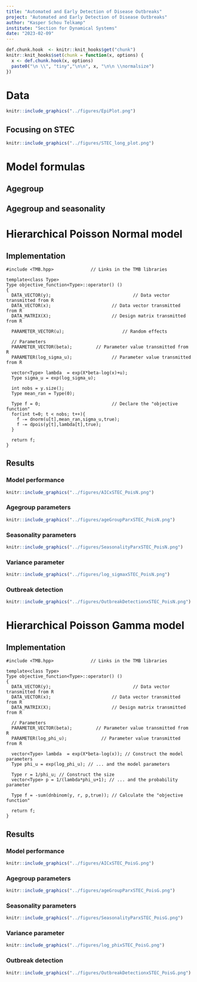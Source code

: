 ```yaml
---
title: "Automated and Early Detection of Disease Outbreaks"
project: "Automated and Early Detection of Disease Outbreaks"
author: "Kasper Schou Telkamp"
institute: "Section for Dynamical Systems"
date: "2023-02-09"
---
```


```r
def.chunk.hook  <- knitr::knit_hooks$get("chunk")
knitr::knit_hooks$set(chunk = function(x, options) {
  x <- def.chunk.hook(x, options)
  paste0("\n \\", "tiny","\n\n", x, "\n\n \\normalsize")
})

```


# Data

```r
knitr::include_graphics("../figures/EpiPlot.png")
```

## Focusing on STEC

```r
knitr::include_graphics("../figures/STEC_long_plot.png")
```

# Model formulas

\begin{equation}
  \log(\lambda_{it})=\boldsymbol{x}_{it}^T\boldsymbol{\beta}+\log(n_{it}), \quad i=1,\dots,k, \quad t=1,\dots,T
\end{equation}

## Agegroup 

\begin{equation}
  \log(\lambda_{it}) = \beta(ageGroup_{i}) + \log(n_{it})
\end{equation}

## Agegroup and seasonality

\begin{equation}
  \log(\lambda_{it}) = \beta(ageGroup_{i}) \beta_i + \sin\Big(\frac{\pi\cdot monthInYear_t}{6}\Big) \beta_{\sin} + \cos\Big(\frac{\pi \cdot monthInYear_t}{6}\Big) \beta_{\cos} + \log(n_{it})
\end{equation}

# Hierarchical Poisson Normal model

\begin{subequations} \label{eq:PoisN}
  \begin{alignat}{2}
    \boldsymbol{Y|u} &\sim \Pois \big( \boldsymbol{\lambda} \exp(\boldsymbol{u}) \big) \label{eq:pois_n0} \\ 
    \boldsymbol{u} &\sim \N(\boldsymbol{0},I\sigma^2) \label{eq:pois_n1}
  \end{alignat}
\end{subequations}

## Implementation 

```Rcpp
#include <TMB.hpp>				// Links in the TMB libraries

template<class Type>
Type objective_function<Type>::operator() ()
{
  DATA_VECTOR(y);				                // Data vector transmitted from R
  DATA_VECTOR(x);                       // Data vector transmitted from R
  DATA_MATRIX(X);                       // Design matrix transmitted from R
  
  PARAMETER_VECTOR(u);			            // Random effects
  
  // Parameters
  PARAMETER_VECTOR(beta);         // Parameter value transmitted from R
  PARAMETER(log_sigma_u);				// Parameter value transmitted from R
  
  vector<Type> lambda  = exp(X*beta-log(x)+u);
  Type sigma_u = exp(log_sigma_u);
  
  int nobs = y.size();
  Type mean_ran = Type(0);
  
  Type f = 0;                           // Declare the "objective function"
  for(int t=0; t < nobs; t++){
    f -= dnorm(u[t],mean_ran,sigma_u,true);
    f -= dpois(y[t],lambda[t],true);
  }
  
  return f;
}

```

## Results


### Model performance

```r
knitr::include_graphics("../figures/AICxSTEC_PoisN.png")
```

### Agegroup parameters

```r
knitr::include_graphics("../figures/ageGroupParxSTEC_PoisN.png")
```

### Seasonality parameters

```r
knitr::include_graphics("../figures/SeasonalityParxSTEC_PoisN.png")
```

### Variance parameter

```r
knitr::include_graphics("../figures/log_sigmaxSTEC_PoisN.png")
```

### Outbreak detection

```r
knitr::include_graphics("../figures/OutbreakDetectionxSTEC_PoisN.png")
```



# Hierarchical Poisson Gamma model

\begin{subequations} \label{eq:PoisGam}
  \begin{alignat}{2}
    \boldsymbol{Y|u} &\sim \Pois (\boldsymbol{\lambda u}) \label{eq:pois_g0} \\ 
    \boldsymbol{u} &\sim \G(\boldsymbol 1/\phi,\phi) \label{eq:pois_g1}
  \end{alignat}
\end{subequations}

## Implementation 

```Rcpp
#include <TMB.hpp>				// Links in the TMB libraries

template<class Type>
Type objective_function<Type>::operator() ()
{
  DATA_VECTOR(y);				                // Data vector transmitted from R
  DATA_VECTOR(x);                       // Data vector transmitted from R
  DATA_MATRIX(X);                       // Design matrix transmitted from R
  
  // Parameters
  PARAMETER_VECTOR(beta);         // Parameter value transmitted from R
  PARAMETER(log_phi_u);				// Parameter value transmitted from R
  
  vector<Type> lambda  = exp(X*beta-log(x)); // Construct the model parameters
  Type phi_u = exp(log_phi_u); // ... and the model parameters
  
  Type r = 1/phi_u; // Construct the size
  vector<Type> p = 1/(lambda*phi_u+1); // ... and the probability parameter
  
  Type f = -sum(dnbinom(y, r, p,true)); // Calculate the "objective function"
  
  return f;
}

```

## Results


### Model performance

```r
knitr::include_graphics("../figures/AICxSTEC_PoisG.png")
```

### Agegroup parameters

```r
knitr::include_graphics("../figures/ageGroupParxSTEC_PoisG.png")
```

### Seasonality parameters

```r
knitr::include_graphics("../figures/SeasonalityParxSTEC_PoisG.png")
```

### Variance parameter

```r
knitr::include_graphics("../figures/log_phixSTEC_PoisG.png")
```

### Outbreak detection

```r
knitr::include_graphics("../figures/OutbreakDetectionxSTEC_PoisG.png")
```




